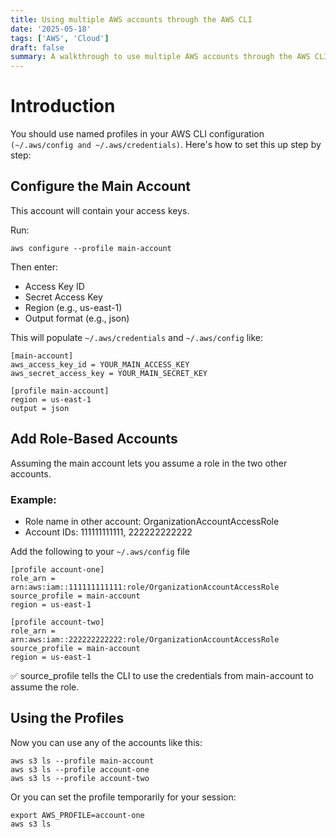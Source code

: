 ```yaml
---
title: Using multiple AWS accounts through the AWS CLI
date: '2025-05-18'
tags: ['AWS', 'Cloud']
draft: false
summary: A walkthrough to use multiple AWS accounts through the AWS CLI — one main account and two others accessed via IAM roles
---
```


# Introduction

You should use named profiles in your AWS CLI configuration `(~/.aws/config and ~/.aws/credentials)`. Here's how to set this up step by step:

## Configure the Main Account

This account will contain your access keys.

Run:

```ts:bash
aws configure --profile main-account
```

Then enter:

- Access Key ID
- Secret Access Key
- Region (e.g., us-east-1)
- Output format (e.g., json)

This will populate `~/.aws/credentials` and `~/.aws/config` like:

```ts:~/.aws/credentials
[main-account]
aws_access_key_id = YOUR_MAIN_ACCESS_KEY
aws_secret_access_key = YOUR_MAIN_SECRET_KEY
```

```ts:~/.aws/config
[profile main-account]
region = us-east-1
output = json
```

## Add Role-Based Accounts

Assuming the main account lets you assume a role in the two other accounts.

### Example:

- Role name in other account: OrganizationAccountAccessRole
- Account IDs: 111111111111, 222222222222

Add the following to your `~/.aws/config` file

```ts:~/.aws/config
[profile account-one]
role_arn = arn:aws:iam::111111111111:role/OrganizationAccountAccessRole
source_profile = main-account
region = us-east-1

[profile account-two]
role_arn = arn:aws:iam::222222222222:role/OrganizationAccountAccessRole
source_profile = main-account
region = us-east-1
```

✅ source_profile tells the CLI to use the credentials from main-account to assume the role.

## Using the Profiles

Now you can use any of the accounts like this:

```ts:bash
aws s3 ls --profile main-account
aws s3 ls --profile account-one
aws s3 ls --profile account-two
```

Or you can set the profile temporarily for your session:

```ts:bash
export AWS_PROFILE=account-one
aws s3 ls
```
